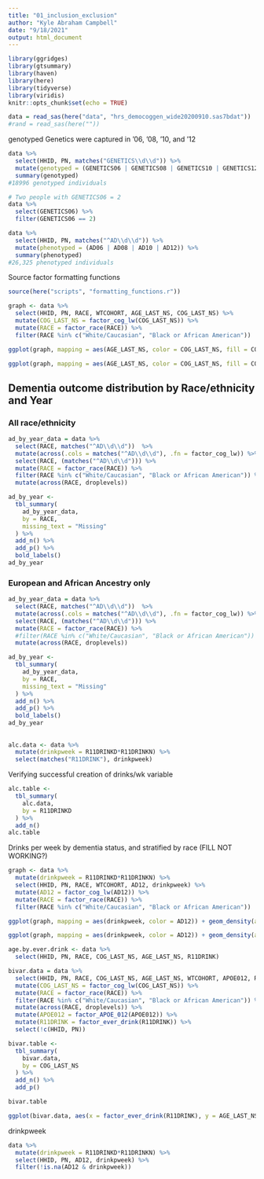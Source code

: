 ```yaml
---
title: "01_inclusion_exclusion"
author: "Kyle Abraham Campbell"
date: "9/18/2021"
output: html_document
---
```


```r
library(ggridges)
library(gtsummary)
library(haven)
library(here)
library(tidyverse)
library(viridis)
knitr::opts_chunk$set(echo = TRUE)
```

```r
data = read_sas(here("data", "hrs_democoggen_wide20200910.sas7bdat"))
#rand = read_sas(here(""))
```

genotyped
Genetics were captured in '06, '08, '10, and '12
```r
data %>%
  select(HHID, PN, matches("GENETICS\\d\\d")) %>%
  mutate(genotyped = (GENETICS06 | GENETICS08 | GENETICS10 | GENETICS12)) %>%
  summary(genotyped)
#18996 genotyped individuals 

# Two people with GENETICS06 = 2
data %>%
  select(GENETICS06) %>%
  filter(GENETICS06 == 2)
```

```r
data %>%
  select(HHID, PN, matches("^AD\\d\\d")) %>%
  mutate(phenotyped = (AD06 | AD08 | AD10 | AD12)) %>%
  summary(phenotyped)
#26,325 phenotyped individuals 
```



Source factor formatting functions
```r
source(here("scripts", "formatting_functions.r"))
```

```r
graph <- data %>%
  select(HHID, PN, RACE, WTCOHORT, AGE_LAST_NS, COG_LAST_NS) %>%
  mutate(COG_LAST_NS = factor_cog_lw(COG_LAST_NS)) %>%
  mutate(RACE = factor_race(RACE)) %>%
  filter(RACE %in% c("White/Caucasian", "Black or African American"))

ggplot(graph, mapping = aes(AGE_LAST_NS, color = COG_LAST_NS, fill = COG_LAST_NS)) + geom_density(alpha = 0.1) + theme_bw()

ggplot(graph, mapping = aes(AGE_LAST_NS, color = COG_LAST_NS, fill = COG_LAST_NS)) + geom_density(alpha = 0.1) + theme_bw() + facet_wrap(vars(RACE))
```

## Dementia outcome distribution by Race/ethnicity and Year {.tabset}

### All race/ethnicity

```r
ad_by_year_data = data %>%
  select(RACE, matches("^AD\\d\\d"))  %>%
  mutate(across(.cols = matches("^AD\\d\\d"), .fn = factor_cog_lw)) %>%
  select(RACE, (matches("^AD\\d\\d"))) %>%
  mutate(RACE = factor_race(RACE)) %>%
  filter(RACE %in% c("White/Caucasian", "Black or African American")) %>%
  mutate(across(RACE, droplevels))

ad_by_year <- 
  tbl_summary(
    ad_by_year_data,
    by = RACE,
    missing_text = "Missing"
  ) %>%
  add_n() %>%
  add_p() %>%
  bold_labels()
ad_by_year
```

### European and African Ancestry only
```r
ad_by_year_data = data %>%
  select(RACE, matches("^AD\\d\\d"))  %>%
  mutate(across(.cols = matches("^AD\\d\\d"), .fn = factor_cog_lw)) %>%
  select(RACE, (matches("^AD\\d\\d"))) %>%
  mutate(RACE = factor_race(RACE)) %>%
  #filter(RACE %in% c("White/Caucasian", "Black or African American")) %>%
  mutate(across(RACE, droplevels))

ad_by_year <- 
  tbl_summary(
    ad_by_year_data,
    by = RACE,
    missing_text = "Missing"
  ) %>%
  add_n() %>%
  add_p() %>%
  bold_labels()
ad_by_year
```

## {-}

```r
alc.data <- data %>%
  mutate(drinkpweek = R11DRINKD*R11DRINKN) %>%
  select(matches("R11DRINK"), drinkpweek)
```

Verifying successful creation of drinks/wk variable
```r
alc.table <- 
  tbl_summary(
    alc.data,
    by = R11DRINKD
  ) %>%
  add_n()
alc.table
```

Drinks per week by dementia status, and stratified by race (FILL NOT WORKING?)
```r
graph <- data %>%
  mutate(drinkpweek = R11DRINKD*R11DRINKN) %>%
  select(HHID, PN, RACE, WTCOHORT, AD12, drinkpweek) %>%
  mutate(AD12 = factor_cog_lw(AD12)) %>%
  mutate(RACE = factor_race(RACE)) %>%
  filter(RACE %in% c("White/Caucasian", "Black or African American"))

ggplot(graph, mapping = aes(drinkpweek, color = AD12)) + geom_density(alpha = 0.1) + theme_bw() + coord_cartesian(xlim = c(0,15))

ggplot(graph, mapping = aes(drinkpweek, color = AD12)) + geom_density(alpha = 0.1) + theme_bw() + coord_cartesian(xlim = c(0,15)) + facet_wrap(vars(RACE))
```

```r
age.by.ever.drink <- data %>%
  select(HHID, PN, RACE, COG_LAST_NS, AGE_LAST_NS, R11DRINK)
```


```r
bivar.data = data %>%
  select(HHID, PN, RACE, COG_LAST_NS, AGE_LAST_NS, WTCOHORT, APOE012, R11DRINK)  %>% 
  mutate(COG_LAST_NS = factor_cog_lw(COG_LAST_NS)) %>%
  mutate(RACE = factor_race(RACE)) %>%
  filter(RACE %in% c("White/Caucasian", "Black or African American")) %>%
  mutate(across(RACE, droplevels)) %>%
  mutate(APOE012 = factor_APOE_012(APOE012)) %>%
  mutate(R11DRINK = factor_ever_drink(R11DRINK)) %>%
  select(!c(HHID, PN))

bivar.table <- 
  tbl_summary(
    bivar.data,
    by = COG_LAST_NS
  ) %>%
  add_n() %>%
  add_p()

bivar.table
```

```r
ggplot(bivar.data, aes(x = factor_ever_drink(R11DRINK), y = AGE_LAST_NS, fill = RACE)) + geom_violin()
```

drinkpweek
```r
data %>%
  mutate(drinkpweek = R11DRINKD*R11DRINKN) %>%
  select(HHID, PN, AD12, drinkpweek) %>%
  filter(!is.na(AD12 & drinkpweek))
```